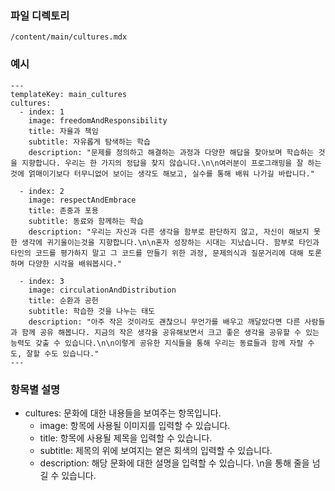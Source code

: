 ### 파일 디렉토리

`/content/main/cultures.mdx`

### 예시

```
---
templateKey: main_cultures
cultures:
  - index: 1
    image: freedomAndResponsibility
    title: 자율과 책임
    subtitle: 자유롭게 탐색하는 학습
    description: "문제를 정의하고 해결하는 과정과 다양한 해답을 찾아보며 학습하는 것을 지향합니다. 우리는 한 가지의 정답을 찾지 않습니다.\n\n여러분이 프로그래밍을 잘 하는 것에 얽매이기보다 터무니없어 보이는 생각도 해보고, 실수를 통해 배워 나가길 바랍니다."

  - index: 2
    image: respectAndEmbrace
    title: 존중과 포용
    subtitle: 동료와 함께하는 학습
    description: "우리는 자신과 다른 생각을 함부로 판단하지 않고, 자신이 해보지 못한 생각에 귀기울이는것을 지향합니다.\n\n혼자 성장하는 시대는 지났습니다. 함부로 타인과 타인의 코드를 평가하지 말고 그 코드를 만들기 위한 과정, 문제의식과 질문거리에 대해 토론하며 다양한 시각을 배워봅시다."

  - index: 3
    image: circulationAndDistribution
    title: 순환과 공헌
    subtitle: 학습한 것을 나누는 태도
    description: "아주 작은 것이라도 괜찮으니 무언가를 배우고 깨달았다면 다른 사람들과 함께 공유 해봅니다. 지금의 작은 생각을 공유해보면서 크고 좋은 생각을 공유할 수 있는 능력도 갖출 수 있습니다.\n\n이렇게 공유한 지식들을 통해 우리는 동료들과 함께 자랄 수도, 잘할 수도 있습니다."
---
```

### 항목별 설명

- cultures: 문화에 대한 내용들을 보여주는 항목입니다.
  - image: 항목에 사용될 이미지를 입력할 수 있습니다.
  - title: 항목에 사용될 제목을 입력할 수 있습니다.
  - subtitle: 제목의 위에 보여지는 옅은 회색의 입력할 수 있습니다.
  - description: 해당 문화에 대한 설명을 입력할 수 있습니다. \n을 통해 줄을 넘길 수 있습니다.
